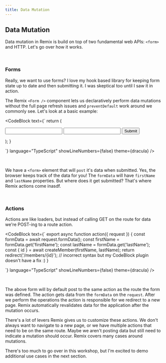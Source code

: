 ```yaml
---
title: Data Mutation
---
```



## Data Mutation

Data mutation in Remix is build on top of two fundamental web APIs: `<form>` and
HTTP. Let's go over how it works.

<br />

### Forms

Really, we want to use forms? I love my hook based library for keeping form
state up to date and then submitting it. I was skeptical too until I saw it in
action.

The Remix `<Form />` component lets us declaratively perform data mutations
without the full page refresh issues and `preventDefault` work around we
commonly see. Let's look at a basic example:

<CodeBlock
  text={`
  return (
    <Form method="post">
      <input type="text" name="firstName" />
      <input type="text" name="lastName" />
      <button type="submit">Submit</button>
    </Form>
  );
}

`} language="TypeScript" showLineNumbers={false} theme={dracula} />

<br />

We have a `<form>` element that will `post` it's data when submitted. Yes, the
browser keeps track of the data for you! The `formData` will have `firstName`
and `lastName` properties. But where does it get submitted? That's where Remix
actions come inasdf.

<br />

### Actions

Actions are like loaders, but instead of calling GET on the route for data we're
POST-ing to a route action.

<CodeBlock
  text={`
export async function action({ request }) {
  const formData = await request.formData();
  const firstName = formData.get('firstName');
  const lastName = formData.get('lastName');
  const { id } = await createMember(firstName, lastName);
  return redirect('/members/{id}'); // incorrect syntax but my CodeBlock plugin doesn't have a fix :)
}

`} language="TypeScript" showLineNumbers={false} theme={dracula} />

<br />

The above form will by default post to the same action as the route the form was
defined. The action gets data from the `formData` on the `request`. After we
perform the operations the action is responsible for we redirect to a new page.
Remix automatically revalidates data for the application after the mutation
occurs.

There's a lot of levers Remix gives us to customize these actions. We don't
always want to navigate to a new page, or we have multiple actions that need to
be on the same route. Maybe we aren't posting data but still need to indicate a
mutation should occur. Remix covers many cases around mutations.

There's too much to go over in this workshop, but I'm excited to demo additional
use cases in the next section.
